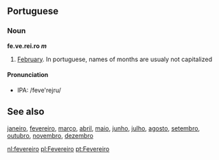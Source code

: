 ==Portuguese==

===Noun===
'''fe.ve.rei.ro ''m'''''

#[[February]]. In portuguese, names of months are usualy not capitalized

====Pronunciation====

*IPA: /feve'rejru/

==See also==
[[janeiro]], [[fevereiro]], [[março]], [[abril]], [[maio]], [[junho]], [[julho]], [[agosto]], [[setembro]], [[outubro]], [[novembro]], [[dezembro]]

[[nl:fevereiro]]
[[pl:Fevereiro]]
[[pt:Fevereiro]]